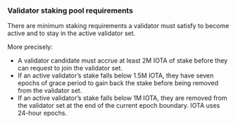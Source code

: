 ### Validator staking pool requirements 

There are minimum staking requirements a validator must satisfy to become active and to stay in the active validator set.

More precisely:

- A validator candidate must accrue at least 2M IOTA of stake before they can request to join the validator set.
- If an active validator’s stake falls below 1.5M IOTA, they have seven epochs of grace period to gain back the stake before being removed from the validator set.
- If an active validator’s stake falls below 1M IOTA, they are removed from the validator set at the end of the current epoch boundary. IOTA uses 24-hour epochs.
